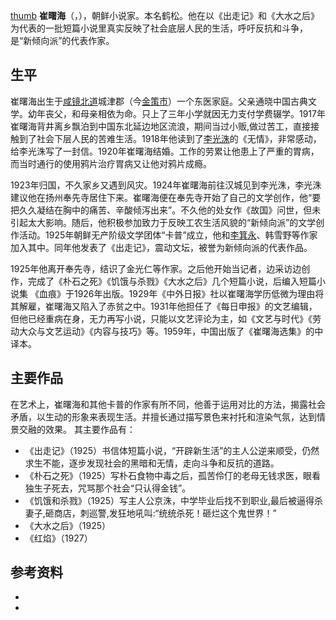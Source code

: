 [[file:최서해.jpg|thumb]]
'''崔曙海'''（{{lang-ko|최서해}}，{{bd|1901年|1月21日|1932年|7月9日}}），朝鲜小说家。本名鹤松。他在以《出走记》和《大水之后》为代表的一批短篇小说里真实反映了社会底层人民的生活，呼吁反抗和斗争，是“新倾向派”的代表作家。

==生平==
崔曙海出生于[[咸镜北道|咸镜北道]]城津郡（今[[金策市|金策市]]）一个东医家庭。父亲通晓中国古典文学。幼年丧父，和母亲相依为命。只上了三年小学就因无力支付学费辍学。1917年崔曙海背井离乡飘泊到中国东北延边地区流浪，期间当过小贩,做过苦工，直接接触到了社会下层人民的苦难生活。1918年他读到了[[李光洙|李光洙]]的《无情》，非常感动，给李光洙写了一封信。1920年崔曙海结婚。工作的劳累让他患上了严重的胃病，而当时通行的使用鸦片治疗胃病又让他对鸦片成瘾。

1923年归国，不久家乡又遇到风灾。1924年崔曙海前往汉城见到李光洙，李光洙建议他在扬州奉先寺居住下来。崔曙海便在奉先寺开始了自己的文学创作，他“要把久久凝结在胸中的痛苦、辛酸倾泻出来”。不久他的处女作《故国》问世，但未引起太大影响。随后，他积极参加致力于反映工农生活风貌的“新倾向派”的文学创作活动。1925年朝鲜无产阶级文学团体“卡普”成立，他和[[李箕永|李箕永]]、韩雪野等作家加入其中。同年他发表了《出走记》，震动文坛，被誉为新倾向派的代表作品。

1925年他离开奉先寺，结识了金光仁等作家。之后他开始当记者，边采访边创作，完成了《朴石之死》《饥饿与杀戮》《大水之后》几个短篇小说，后编入短篇小说集 《血痕》于1926年出版。1929年《中外日报》社以崔曙海学历低微为理由将其解雇，崔曙海又陷入了赤贫之中。1931年他担任了《每日申报》的文艺编辑，但他已经重病在身，无力再写小说，只能以文艺评论为主，如《文艺与时代》《劳动大众与文艺运动》《内容与技巧》等。1959年，中国出版了《崔曙海选集》的中译本。

==主要作品==
在艺术上，崔曙海和其他卡普的作家有所不同，他善于运用对比的方法，揭露社会矛盾，以生动的形象来表现生活。并擅长通过描写景色来衬托和渲染气氛，达到情景交融的效果。
其主要作品有：
*《出走记》（1925）书信体短篇小说，“开辟新生活”的主人公逆来顺受，仍然求生不能，逐步发现社会的黑暗和无情，走向斗争和反抗的道路。
*《朴石之死》（1925）写朴石食物中毒之后，孤苦伶仃的老母无钱求医，眼看独生子死去，咒骂那个社会“只认得金钱”。
*《饥饿和杀戮》（1925）写主人公京洙，中学毕业后找不到职业,最后被逼得杀妻子,砸商店，刺巡警,发狂地吼叫:“统统杀死！砸烂这个鬼世界！”
*《大水之后》（1925）
*《红焰》（1927）

==参考资料==
*{{cite book|author=|title=中国大百科全书|edition=第二版|series=第4册|publisher=中国大百科全书出版社|location=北京|year=2009|pages=120}}
*{{cite book|author=[[冯剑秋|冯剑秋]]|title=外国名作家传（上）|year=1979年|publisher=中国社会科学出版社|page=234-236页}}